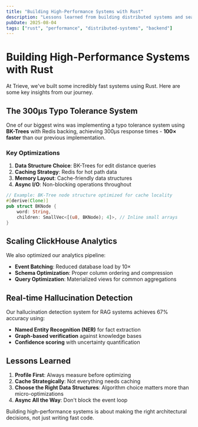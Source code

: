```yaml
---
title: "Building High-Performance Systems with Rust"
description: "Lessons learned from building distributed systems and search infrastructure at Trieve, focusing on performance optimization and system design."
pubDate: 2025-08-04
tags: ["rust", "performance", "distributed-systems", "backend"]
---
```


# Building High-Performance Systems with Rust

At Trieve, we've built some incredibly fast systems using Rust. Here are some key insights from our journey.

## The 300μs Typo Tolerance System

One of our biggest wins was implementing a typo tolerance system using **BK-Trees** with Redis backing, achieving 300μs response times - **100× faster** than our previous implementation.

### Key Optimizations

1. **Data Structure Choice**: BK-Trees for edit distance queries
2. **Caching Strategy**: Redis for hot path data
3. **Memory Layout**: Cache-friendly data structures
4. **Async I/O**: Non-blocking operations throughout

```rust
// Example: BK-Tree node structure optimized for cache locality
#[derive(Clone)]
pub struct BKNode {
    word: String,
    children: SmallVec<[(u8, BKNode); 4]>, // Inline small arrays
}
```

## Scaling ClickHouse Analytics

We also optimized our analytics pipeline:

- **Event Batching**: Reduced database load by 10×
- **Schema Optimization**: Proper column ordering and compression
- **Query Optimization**: Materialized views for common aggregations

## Real-time Hallucination Detection

Our hallucination detection system for RAG systems achieves 67% accuracy using:

- **Named Entity Recognition (NER)** for fact extraction
- **Graph-based verification** against knowledge bases
- **Confidence scoring** with uncertainty quantification

## Lessons Learned

1. **Profile First**: Always measure before optimizing
2. **Cache Strategically**: Not everything needs caching
3. **Choose the Right Data Structures**: Algorithm choice matters more than micro-optimizations
4. **Async All the Way**: Don't block the event loop

Building high-performance systems is about making the right architectural decisions, not just writing fast code.

